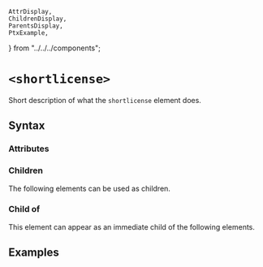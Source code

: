     AttrDisplay,
    ChildrenDisplay,
    ParentsDisplay,
    PtxExample,
} from "../../../components";

# `<shortlicense>`

Short description of what the `shortlicense` element does.

## Syntax

### Attributes

<AttrDisplay name="shortlicense" />

### Children

The following elements can be used as children.

<ChildrenDisplay name="shortlicense" />

### Child of

This element can appear as an immediate child of the following elements.

<ParentsDisplay name="shortlicense" />

## Examples

    